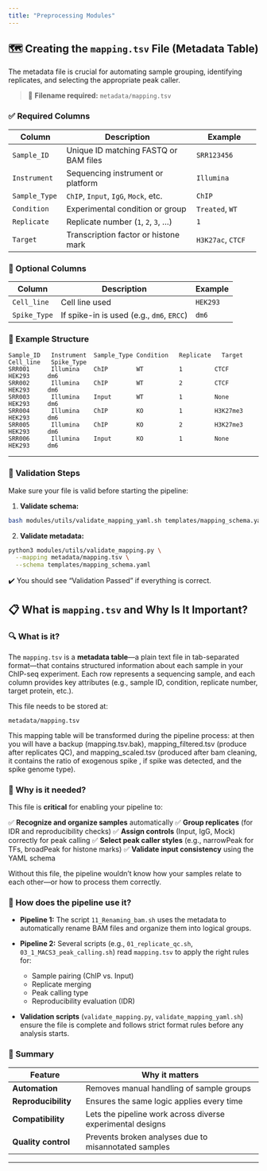 ```yaml
---
title: "Preprocessing Modules"
---
```


## 🗺️ Creating the `mapping.tsv` File (Metadata Table)

The metadata file is crucial for automating sample grouping, identifying replicates, and selecting the appropriate peak caller.

> 🧠 **Filename required:** `metadata/mapping.tsv`

### ✅ Required Columns

+---------------+---------------------------------------+-------------------+
| Column        | Description                           | Example           |
+===============+=======================================+===================+
| `Sample_ID`   | Unique ID matching FASTQ or BAM files | `SRR123456`       |
+---------------+---------------------------------------+-------------------+
| `Instrument`  | Sequencing instrument or platform     | `Illumina`        |
+---------------+---------------------------------------+-------------------+
| `Sample_Type` | `ChIP`, `Input`, `IgG`, `Mock`, etc.  | `ChIP`            |
+---------------+---------------------------------------+-------------------+
| `Condition`   | Experimental condition or group       | `Treated`, `WT`   |
+---------------+---------------------------------------+-------------------+
| `Replicate`   | Replicate number (`1`, `2`, `3`, ...) | `1`               |
+---------------+---------------------------------------+-------------------+
| `Target`      | Transcription factor or histone mark  | `H3K27ac`, `CTCF` |
+---------------+---------------------------------------+-------------------+

### 📝 Optional Columns

| Column       | Description                               | Example  |
|--------------|-------------------------------------------|----------|
| `Cell_line`  | Cell line used                            | `HEK293` |
| `Spike_Type` | If spike-in is used (e.g., `dm6`, `ERCC`) | `dm6`    |

### 📁 Example Structure

``` tsv
Sample_ID   Instrument  Sample_Type Condition   Replicate   Target  Cell_line   Spike_Type
SRR001      Illumina    ChIP        WT          1         CTCF       HEK293     dm6
SRR002      Illumina    ChIP        WT          2         CTCF       HEK293     dm6
SRR003      Illumina    Input       WT          1         None       HEK293     dm6
SRR004      Illumina    ChIP        KO          1         H3K27me3   HEK293     dm6
SRR005      Illumina    ChIP        KO          2         H3K27me3   HEK293     dm6
SRR006      Illumina    Input       KO          1         None       HEK293     dm6
```

------------------------------------------------------------------------

### 🧪 Validation Steps

Make sure your file is valid before starting the pipeline:

1.  **Validate schema:**

``` bash
bash modules/utils/validate_mapping_yaml.sh templates/mapping_schema.yaml
```

2.  **Validate metadata:**

``` bash
python3 modules/utils/validate_mapping.py \
  --mapping metadata/mapping.tsv \
  --schema templates/mapping_schema.yaml
```

✔️ You should see “Validation Passed” if everything is correct.

## 📋 What is `mapping.tsv` and Why Is It Important?

### 🔍 What is it?

The `mapping.tsv` is a **metadata table**—a plain text file in tab-separated format—that contains structured information about each sample in your ChIP-seq experiment. Each row represents a sequencing sample, and each column provides key attributes (e.g., sample ID, condition, replicate number, target protein, etc.).

This file needs to be stored at:

```         
metadata/mapping.tsv
```

This mapping table will be transformed during the pipeline process: at then you will have a backup (mapping.tsv.bak), mapping_filtered.tsv (produce after replicates QC), and mapping_scaled.tsv (produced after bam cleaning, it contains the ratio of exogenous spike , if spike was detected, and the spike genome type).

### 🧠 Why is it needed?

This file is **critical** for enabling your pipeline to:

✅ **Recognize and organize samples** automatically ✅ **Group replicates** (for IDR and reproducibility checks) ✅ **Assign controls** (Input, IgG, Mock) correctly for peak calling ✅ **Select peak caller styles** (e.g., narrowPeak for TFs, broadPeak for histone marks) ✅ **Validate input consistency** using the YAML schema

Without this file, the pipeline wouldn’t know how your samples relate to each other—or how to process them correctly.

### 🔗 How does the pipeline use it?

-   **Pipeline 1:** The script `11_Renaming_bam.sh` uses the metadata to automatically rename BAM files and organize them into logical groups.

-   **Pipeline 2:** Several scripts (e.g., `01_replicate_qc.sh`, `03_1_MACS3_peak_calling.sh`) read `mapping.tsv` to apply the right rules for:

    -   Sample pairing (ChIP vs. Input)
    -   Replicate merging
    -   Peak calling type
    -   Reproducibility evaluation (IDR)

-   **Validation scripts** (`validate_mapping.py`, `validate_mapping_yaml.sh`) ensure the file is complete and follows strict format rules before any analysis starts.

### 🧬 Summary

+-------------------------+------------------------------------------------------------+
| Feature                 | Why it matters                                             |
+=========================+============================================================+
| **Automation**          | Removes manual handling of sample groups                   |
+-------------------------+------------------------------------------------------------+
| **Reproducibility**     | Ensures the same logic applies every time                  |
+-------------------------+------------------------------------------------------------+
| **Compatibility**       | Lets the pipeline work across diverse experimental designs |
+-------------------------+------------------------------------------------------------+
| **Quality control**     | Prevents broken analyses due to misannotated samples       |
+-------------------------+------------------------------------------------------------+

------------------------------------------------------------------------
